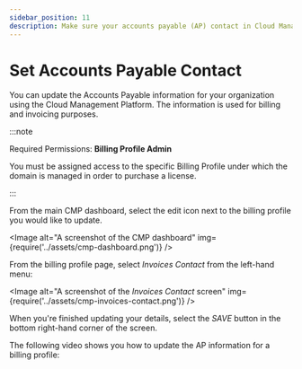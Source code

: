```yaml
---
sidebar_position: 11
description: Make sure your accounts payable (AP) contact in Cloud Management Platform is updated.
---
```


# Set Accounts Payable Contact

You can update the Accounts Payable information for your organization using the Cloud Management Platform. The information is used for billing and invoicing purposes.

:::note

Required Permissions: **Billing Profile Admin**

You must be assigned access to the specific Billing Profile under which the domain is managed in order to purchase a license.

:::

From the main CMP dashboard, select the edit icon next to the billing profile you would like to update.


<Image
  alt="A screenshot of the CMP dashboard"
  img={require('../assets/cmp-dashboard.png')}
/>

From the billing profile page, select _Invoices Contact_ from the left-hand menu:

<Image
  alt="A screenshot of the _Invoices Contact_ screen"
  img={require('../assets/cmp-invoices-contact.png')}
/>

When you're finished updating your details, select the _SAVE_ button in the bottom right-hand corner of the screen.

The following video shows you how to update the AP information for a billing profile:


<LoomEmbed id="d4b4d1e35f65414b9d59e1290c57badb" />
